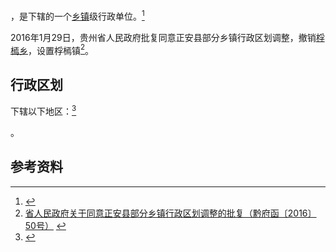 {{中国乡级行政区|52/03/24/206/000}}

'''{{PAGENAMEBASE}}'''，是{{PRC admin/fullname|52/03/24/206/000|3}}下辖的一个[[乡镇|乡镇]]级行政单位。<ref>{{PRC admin/ref sgc|{{PRC admin/parent|52/03/24/206/000}}}}</ref>

2016年1月29日，贵州省人民政府批复同意正安县部分乡镇行政区划调整，撤销[[桴焉乡|桴㯊乡]]，设置桴㯊镇<ref>[http://www.gzgov.gov.cn/xxgk/zfxxgkpt/szfxxgkml/201602/t20160218_374898.html 省人民政府关于同意正安县部分乡镇行政区划调整的批复（黔府函〔2016〕50号）] {{webarchive|url=https://web.archive.org/web/20170902053806/http://www.gzgov.gov.cn/xxgk/zfxxgkpt/szfxxgkml/201602/t20160218_374898.html |date=2017-09-02 }}</ref>。

== 行政区划 ==

{{PAGENAMEBASE}}下辖以下地区：<ref>{{PRC admin/ref sgc|52/03/24/206/000}}</ref>

{{PRC admin/children|52/03/24/206/000}}。

== 参考资料 ==

{{reflist}}

{{行政区划小作品}}
{{PRC admin/navcat|52/03/24/206/000}}